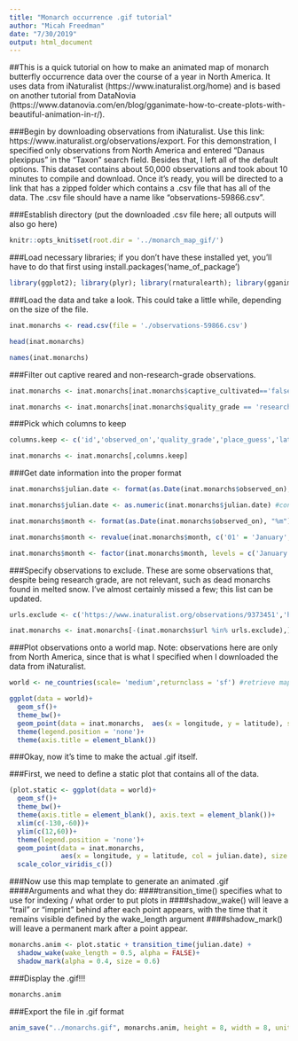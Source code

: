 ```yaml
---
title: "Monarch occurrence .gif tutorial"
author: "Micah Freedman"
date: "7/30/2019"
output: html_document
---
```


##This is a quick tutorial on how to make an animated map of monarch butterfly occurrence data over the course of a year in North America. It uses data from iNaturalist (https://www.inaturalist.org/home) and is based on another tutorial from DataNovia (https://www.datanovia.com/en/blog/gganimate-how-to-create-plots-with-beautiful-animation-in-r/). 

###Begin by downloading observations from iNaturalist. Use this link: https://www.inaturalist.org/observations/export. For this demonstration, I specified only observations from North America and entered "Danaus plexippus" in the "Taxon" search field. Besides that, I left all of the default options. This dataset contains about 50,000 observations and took about 10 minutes to compile and download. Once it's ready, you will be directed to a link that has a zipped folder which contains a .csv file that has all of the data. The .csv file should have a name like "observations-59866.csv".

###Establish directory (put the downloaded .csv file here; all outputs will also go here)

```r
knitr::opts_knit$set(root.dir = '../monarch_map_gif/')
```

###Load necessary libraries; if you don't have these installed yet, you'll have to do that first using install.packages('name_of_package')

```r

library(ggplot2); library(plyr); library(rnaturalearth); library(gganimate); library(gapminder); library(gifski)

```

###Load the data and take a look. This could take a little while, depending on the size of the file.

```r

inat.monarchs <- read.csv(file = './observations-59866.csv')

head(inat.monarchs)

names(inat.monarchs)

```

###Filter out captive reared and non-research-grade observations.

```r

inat.monarchs <- inat.monarchs[inat.monarchs$captive_cultivated=='false',]

inat.monarchs <- inat.monarchs[inat.monarchs$quality_grade == 'research',]

```

###Pick which columns to keep

```r

columns.keep <- c('id','observed_on','quality_grade','place_guess','latitude','longitude','url')

inat.monarchs <- inat.monarchs[,columns.keep]

```

###Get date information into the proper format

```r

inat.monarchs$julian.date <- format(as.Date(inat.monarchs$observed_on), "%j") #create a new column for Julian day of observation

inat.monarchs$julian.date <- as.numeric(inat.monarchs$julian.date) #convert this to a continuous numeric variable

inat.monarchs$month <- format(as.Date(inat.monarchs$observed_on), "%m")

inat.monarchs$month <- revalue(inat.monarchs$month, c('01' = 'January', '02' = 'February', '03' = 'March', '04' = 'April', '05' = 'May', '06' = 'June', '07' = 'July', '08' = 'August', '09' = 'September', '10' = 'October', '11' = 'November', '12' = 'December')) #assign names for months (revalue function requires plyr library)

inat.monarchs$month <- factor(inat.monarchs$month, levels = c('January','February','March','April','May','June','July','August','September','October','November','December')) #rearrange so months are in chronological order

```

###Specify observations to exclude. These are some observations that, despite being research grade, are not relevant, such as dead monarchs found in melted snow. I've almost certainly missed a few; this list can be updated.

```r
urls.exclude <- c('https://www.inaturalist.org/observations/9373451','https://www.inaturalist.org/observations/20483568','https://www.inaturalist.org/observations/9879408','https://www.inaturalist.org/observations/20320860','https://www.inaturalist.org/observations/21799902','https://www.inaturalist.org/observations/19494799','https://www.inaturalist.org/observations/11410855','https://www.inaturalist.org/observations/5740325','https://www.inaturalist.org/observations/7469853','https://www.inaturalist.org/observations/18866685','https://www.inaturalist.org/observations/18357363','https://www.inaturalist.org/observations/19379295')

inat.monarchs <- inat.monarchs[-(inat.monarchs$url %in% urls.exclude),] #exclude the above observations
```

###Plot observations onto a world map. Note: observations here are only from North America, since that is what I specified when I downloaded the data from iNaturalist.

```r

world <- ne_countries(scale= 'medium',returnclass = 'sf') #retrieve map layer (uses rnaturalearth package)

ggplot(data = world)+
  geom_sf()+
  theme_bw()+
  geom_point(data = inat.monarchs,  aes(x = longitude, y = latitude), size = 0.5, col = 'blue')+
  theme(legend.position = 'none')+
  theme(axis.title = element_blank())

```

###Okay, now it's time to make the actual .gif itself.

###First, we need to define a static plot that contains all of the data.

```r
(plot.static <- ggplot(data = world)+
  geom_sf()+
  theme_bw()+
  theme(axis.title = element_blank(), axis.text = element_blank())+
  xlim(c(-130,-60))+
  ylim(c(12,60))+
  theme(legend.position = 'none')+
  geom_point(data = inat.monarchs, 
             aes(x = longitude, y = latitude, col = julian.date), size = 1)+
  scale_color_viridis_c())
```

###Now use this map template to generate an animated .gif
####Arguments and what they do:
####transition_time() specifies what to use for indexing / what order to put plots in
####shadow_wake() will leave a "trail" or "imprint" behind after each point appears, with the time that it remains visible defined by the wake_length argument
####shadow_mark() will leave a permanent mark after a point appear.

```r
monarchs.anim <- plot.static + transition_time(julian.date) +
  shadow_wake(wake_length = 0.5, alpha = FALSE)+
  shadow_mark(alpha = 0.4, size = 0.6)
```

###Display the .gif!!!

```r
monarchs.anim
```

###Export the file in .gif format

```r
anim_save("../monarchs.gif", monarchs.anim, height = 8, width = 8, units = "in", res = 300)
```

